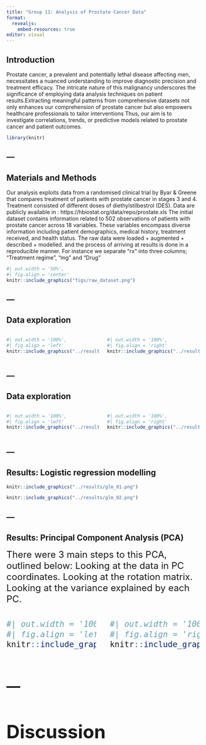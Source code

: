 ```yaml
---
title: "Group 11: Analysis of Prostate Cancer Data"
format:
  revealjs:
    embed-resources: true
editor: visual
---
```


## Introduction {.centered}
Prostate cancer, a prevalent and potentially lethal disease affecting men, necessitates a nuanced understanding to improve diagnostic precision and treatment efficacy. The intricate nature of this malignancy underscores the significance of employing data analysis techniques on patient results.Extracting meaningful patterns from comprehensive datasets not only enhances our comprehension of prostate cancer but also empowers healthcare professionals to tailor interventions Thus, our aim is to investigate correlations, trends, or predictive models related to prostate cancer and patient outcomes.
```r
library(knitr)
```
---
---
## Materials and Methods

Our analysis exploits data from a randomised clinical trial by Byar & Greene that compares treatment of patients with prostate cancer in stages 3 and 4. Treatment consisted of different doses of diethylstilbestrol (DES). Data are publicly available in : https://hbiostat.org/data/repo/prostate.xls
The initial dataset contains information related to 502 observations of patients with prostate cancer across 18 variables. These variables encompass diverse information including patient demographics, medical history, treatment received, and health status.
The raw data were loaded 
+ augmented + described + modelled. and the process of arriving at results is done in a reproducible manner.
For instance we separate "rx" into three columns; "Treatment regime", "mg" and "Drug"

```r
#| out.width = '50%',
#| fig.align = 'center'
knitr::include_graphics("figs/raw_dataset.png")
```
---
---
## Data exploration

::: columns
::: {.column width="50%"}
```r
#| out.width = '100%',
#| fig.align = 'left'
knitr::include_graphics("../results/na_percentage.png")

```
:::

::: {.column width="50%"}
```r
#| out.width = '100%',
#| fig.align = 'right'
knitr::include_graphics("../results/causes_across_groups.png")
```
:::
:::
---
---
## Data exploration

::: columns
::: {.column width="50%"}
```r
#| out.width = '100%',
#| fig.align = 'left'
knitr::include_graphics("../results/dsp_sbp_causeofdeath.png")

```
:::

::: {.column width="50%"}
```r
#| out.width = '100%',
#| fig.align = 'right'
knitr::include_graphics("../results/dsp_sbp_historycvd.png")
```
:::
:::

---
---

## Results: Logistic regression modelling

```r
knitr::include_graphics("../results/glm_01.png")
```

```r
knitr::include_graphics("../results/glm_02.png")
```

---
---

## Results: Principal Component Analysis (PCA)

<font size="5"> There were 3 main steps to this PCA, outlined below:
Looking at the data in PC coordinates.
Looking at the rotation matrix.
Looking at the variance explained by each PC.


::: columns
::: {.column width="25%"}
```r
#| out.width = '100%',
#| fig.align = 'left'
knitr::include_graphics("../results/pca1.png")

```
:::

::: {.column width="25%"}
```r
#| out.width = '100%',
#| fig.align = 'right'
knitr::include_graphics("../results/pca_arrows.png")
```
:::
:::

---
---

# Discussion





